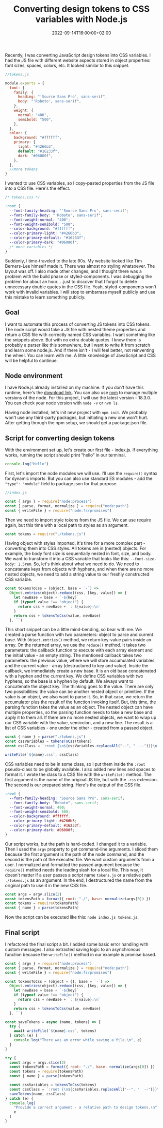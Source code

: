 ﻿---
title: Converting design tokens to CSS variables with Node.js
description: "Converting design tokens is an error-prone process - I found about it the hard way. So, I made a simple Node.js script that will help me with that task."
date: 2022-09-14T16:00:00+02:00
updated: 2022-09-14T16:00:00+02:00
image:
  alt: "List of CSS variables in Visual Studio Code."
  caption: "Photo by Pankaj Patel"
  src: "./pankaj-patel-4oAFasAPftg-unsplash.jpg"
categories: ["web development"]
tags: ["node", "javascript", "css"]
type: "post"
---

Recently, I was converting JavaScript design tokens into CSS variables. I had the JS file with different website aspects stored in object properties: font sizes, spaces, colors, etc. It looked similar to this snippet.

```js
//tokens.js

module.exports = {
  font: {
    family: {
      heading: "'Source Sans Pro', sans-serif",
      body: "'Roboto', sans-serif",
    },
    weight: {
      normal: "400",
      semibold: "500",
    },
  },
  color: {
    background: "#ffffff",
    primary: {
      light: "#4266b3",
      default: "#16233f",
      dark: "#06080f",
    },
  },
  //more tokens
}
```

I wanted to use CSS variables, so I copy-pasted properties from the JS file into a CSS file. Here's the effect.

```css
/* tokens.css */

:root {
  --font-family-heading: "'Source Sans Pro', sans-serif";
  --font-family-body: "'Roboto', sans-serif";
  --font-weight-normal: "400";
  --font-weight-semibold: "500";
  --color-background: "#ffffff";
  --color-primary-light: "#4266b3";
  --color-primary-default: "#16233f";
  --color-primary-dark: "#06080f";
  /* more variables */
}
```

Suddenly, I time-traveled to the late 90s. My website looked like Tim Berners-Lee himself made it. There was almost no styling whatsoever. The layout was off. I also made other changes, and I thought there was a problem with the build phase or styled-components. I was debugging the problem for about an hour. . .just to discover that I forgot to delete unnecessary double quotes in the CSS file. Yeah, styled-components won't work with invalid variables. I will stop to embarrass myself publicly and use this mistake to learn something publicly.

## Goal

I want to automate this process of converting JS tokens into CSS tokens. The node script would take a JS file with nested theme properties and return a CSS file with correctly named CSS variables. I want something like the snippets above. But with no extra double quotes. I know there is probably a parser like this somewhere, but I want to write it from scratch and learn some node.js. And if there isn't - I will feel better, not reinventing the wheel. You can learn with me. A little knowledge of JavaScript and CSS will be helpful to continue.

## Node environment

I have Node.js already installed on my machine. If you don't have this runtime, here's the [download link](https://nodejs.org/en/download/). You can also use [nvm](https://github.com/nvm-sh/nvm) to manage multiple versions of the node. For this project, I will use the latest version - 18.3.0. You can check your node version with `node -v` or `nvm ls`.

Having node installed, let's init new project with `npm init`. We probably won't use any third-party packages, but initiating a new one won't hurt. After getting through the npm setup, we should get a package.json file.

## Script for converting design tokens

With the environment set up, let's create our first file - index.js. If everything works, running the script should print "hello" in our terminal.

```js
console.log("Hello")
```

First, let's import the node modules we will use. I'll use the `require()` syntax for dynamic imports. But you can also use standard ES modules - add the `"type": "module"` field to package.json for that purpose.

```js
//index.js

const { argv } = require("node:process")
const { parse, format, normalize } = require("node:path")
const { writeFile } = require("node:fs/promises")
```

Then we need to import style tokens from the JS file. We can use require again, but this time with a local path to styles as an argument.

```js
const tokens = require("./tokens.js")
```

Having object with styles imported, it's time for a more complex part - converting them into CSS styles. All tokens are in (nested) objects. For example, the body font size is sequentially nested in font, size, and body. We want to transform it into a CSS variable that looks like this: `--font-size-body: 1.5rem`. So, let's think about what we need to do. We need to concatenate keys from objects with hyphens, and when there are no more nested objects, we need to add a string value to our freshly constructed CSS variable.

```js
const tokensToCss = (object, base = `-`) =>
  Object.entries(object).reduce((css, [key, value]) => {
    let newBase = base + `-${key}`
    if (typeof value !== "object") {
      return css + newBase + `: ${value};\n`
    }
    return css + tokensToCss(value, newBase)
  }, ``)
```

This short snippet can be a little mind-bending, so bear with me. We created a parse function with two parameters: object to parse and current base. With `Object.entries()` method, we return key-value pairs inside an array. On the returned array, we use the `reduce()` method. It takes two parameters: the callback function to execute with each array element and the initial value - an empty string. The mentioned callback takes two parameters: the previous value, where we will store accumulated variables, and the current value - array (destructured to key and value). Inside the callback, we immediately create a new base. It is an old base concatenated with a hyphen and the current key. We define CSS variables with two hyphens, so the base is a hyphen by default. We always want to concatenate the object key. The thinking goes to the value. There are only two possibilities: the value can be another nested object or primitive. If the value is an object, we also want to parse it. So, in that case, we return the accumulator plus the result of the function invoking itself. But, this time, the parsing function takes the value as an object. The nested object can have multiple properties, so the parsing function needs to take a new base and apply it to them all. If there are no more nested objects, we want to wrap up our CSS variable with the value, semicolon, and a new line. The result is a list of CSS variables - one under the other - created from a passed object.

```js
const { name } = parse("./tokens.js")
const cssVariables = tokensToCss(tokens)
const cssClass = `:root {\n${cssVariables.replaceAll("--", "  --")}}\n`

writeFile(`${name}.css`, cssClass)
```

CSS variables need to be in some class, so I put them inside the `:root` pseudo-class to be globally available. I also added new lines and spaces to format it. I wrote the class to a CSS file with the `writeFile()` method. The first argument is the name of the original JS file, but with the `.css` extension. The second is our prepared string. Here's the output of the CSS file.

```css
:root {
  --font-family-heading: "Source Sans Pro", sans-serif;
  --font-family-body: "Roboto", sans-serif;
  --font-weight-normal: 400;
  --font-weight-semibold: 500;
  --color-background: #ffffff;
  --color-primary-light: #4266b3;
  --color-primary-default: #16233f;
  --color-primary-dark: #06080f;
}
```

Our script works, but the path is hard-coded. I changed it to a variable. Then I used the `argv` property to get command-line arguments. I sliced them because the first argument is the path of the node command, and the second is the path of the executed file. We want custom arguments from a user. I normalized and formatted the passed argument because the `require()` method needs the leading slash for a local file. This way, it doesn't matter if a user passes a script name `tokens.js` or a relative path `./tokens.js` as an argument. In the end, I destructured the name from the original path to use it in the new CSS file.

```js
const args = argv.slice(2)
const tokensPath = format({ root: "./", base: normalize(args[0]) })
const tokens = require(tokensPath)
const { name } = parse(tokensPath)
```

Now the script can be executed like this: `node index.js tokens.js`.

## Final script

I refactored the final script a bit. I added some basic error handling with custom messages. I also extracted saving logic to an asynchronous function because the `writeFile()` method in our example is promise based.

```js
const { argv } = require("node:process")
const { parse, format, normalize } = require("node:path")
const { writeFile } = require("node:fs/promises")

const tokensToCss = (object = {}, base = `-`) =>
  Object.entries(object).reduce((css, [key, value]) => {
    let newBase = base + `-${key}`
    if (typeof value !== "object") {
      return css + newBase + `: ${value};\n`
    }
    return css + tokensToCss(value, newBase)
  }, ``)

const saveTokens = async (name, tokens) => {
  try {
    await writeFile(`${name}.css`, tokens)
  } catch (e) {
    console.log("There was an error while saving a file.\n", e)
  }
}

try {
  const args = argv.slice(2)
  const tokensPath = format({ root: "./", base: normalize(args[0]) })
  const tokens = require(tokensPath)
  const { name } = parse(tokensPath)

  const cssVariables = tokensToCss(tokens)
  const cssClass = `:root {\n${cssVariables.replaceAll("--", "  --")}}\n`
  saveTokens(name, cssClass)
} catch (e) {
  console.log(
    "Provide a correct argument - a relative path to design tokens.\n",
    e
  )
}
```
